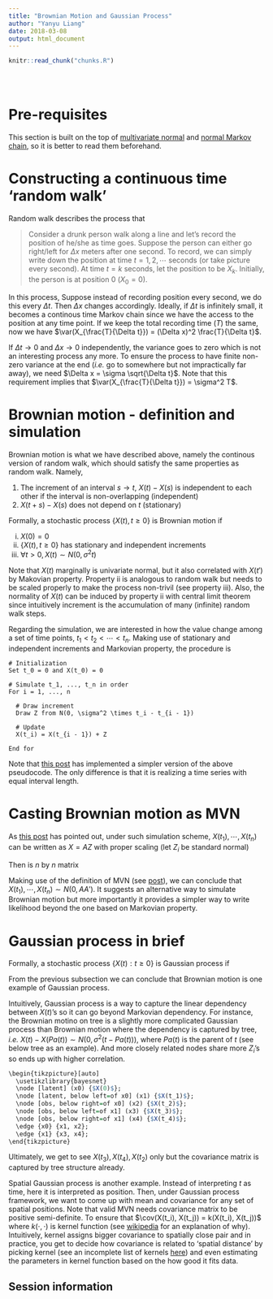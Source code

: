 ```yaml
---
title: "Brownian Motion and Gaussian Process"
author: "Yanyu Liang"
date: 2018-03-08
output: html_document
---
```


<!-- The file analysis/chunks.R contains chunks that define default settings
shared across the workflowr files. -->
```r
knitr::read_chunk("chunks.R")
```

<!-- Update knitr chunk options -->
```r
```

<!-- Insert the date the file was last updated -->
```r
```

<!-- Insert the code version (Git commit SHA1) if Git repository exists and R
 package git2r is installed -->
```r
```

<!-- Add your analysis here -->

$$
\newcommand\var{\text{Var}}
\newcommand\cov{\text{Cov}}
\newcommand\E{\text{E}}
$$

# Pre-requisites

This section is built on the top of [multivariate normal](mvnorm.html) and [normal Markov chain](normal_markov_chain.html), so it is better to read them beforehand.

# Constructing a continuous time 'random walk'

Random walk describes the process that 

> Consider a drunk person walk along a line and let's record the position of he/she as time goes. Suppose the person can either go right/left for $\Delta x$ meters after one second. To record, we can simply write down the position at time $t = 1, 2, \cdots$ seconds (or take picture every second). At time $t = k$ seconds, let the position to be $X_k$. Initially, the person is at position 0 ($X_0 = 0$).

\begin{align*}
  Z_k &:= X_k - X_{k - 1} \\
  &= \begin{cases}
    \Delta x & \text{, with probability $\frac{1}{2}$} \\
    -\Delta x & \text{, with probability $\frac{1}{2}$}
  \end{cases}
\end{align*}

In this process, 
\begin{align*}
  \E(X_k) &= \E(X_{k - 1}) = \cdots = 0 \\
  \var(X_k) &= (\Delta x)^2 + \var(X_{k - 1}） \\
  &= 2(\Delta x)^2 + \var(X_{k - 2}）\\
  &= \cdots = k (\Delta x)^2
\end{align*}
Suppose instead of recording position every second, we do this every $\Delta t$. Then $\Delta x$ changes accordingly. Ideally, if $\Delta t$ is infinitely small, it becomes a continous time Markov chain since we have the access to the position at any time point. If we keep the total recording time ($T$) the same, now we have $\var(X_{\frac{T}{\Delta t}}) = (\Delta x)^2 \frac{T}{\Delta t}$. 

If $\Delta t \rightarrow 0$ and $\Delta x \rightarrow 0$ independently, the variance goes to zero which is not an interesting process any more. To ensure the process to have finite non-zero variance at the end (*i.e.* go to somewhere but not impractically far away), we need $\Delta x = \sigma \sqrt{\Delta t}$. Note that this requirement implies that $\var(X_{\frac{T}{\Delta t}}) = \sigma^2 T$.

# Brownian motion - definition and simulation

Brownian motion is what we have described above, namely the continous version of random walk, which should satisfy the same properties as random walk. Namely, 

1. The increment of an interval $s \rightarrow t$, $X(t) - X(s)$ is independent to each other if the interval is non-overlapping (independent)
2. $X(t + s) - X(s)$ does not depend on $t$ (stationary)

Formally, a stochastic process $\{X(t), t \ge 0\}$ is Brownian motion if

i. $X(0) = 0$
ii. $\{X(t), t \ge 0\}$ has stationary and independent increments
iii. $\forall t > 0, X(t) \sim N(0, \sigma^2 t)$ 

Note that $X(t)$ marginally is univariate normal, but it also correlated with $X(t')$ by Makovian property. Property ii is analogous to random walk but needs to be scaled properly to make the process non-trivil (see property iii). Also, the normality of $X(t)$ can be induced by property ii with central limit theorem since intuitively increment is the accumulation of many (infinite) random walk steps.

Regarding the simulation, we are interested in how the value change among a set of time points, $t_1 < t_2 < \cdots < t_n$. Making use of stationary and independent increments and Markovian property, the procedure is

```
# Initialization
Set t_0 = 0 and X(t_0) = 0

# Simulate t_1, ..., t_n in order
For i = 1, ..., n
  
  # Draw increment 
  Draw Z from N(0, \sigma^2 \times t_i - t_{i - 1})
  
  # Update
  X(t_i) = X(t_{i - 1}) + Z
  
End for
```

Note that [this post](normal_markov_chain.html#example:_a_normal_markov_chain) has implemented a simpler version of the above pseudocode. The only difference is that it is realizing a time series with equal interval length. 

# Casting Brownian motion as MVN 

As [this post](normal_markov_chain.html#the_normal_markov_chain_as_a_multivariate_normal) has pointed out, under such simulation scheme, $X(t_1), \cdots, X(t_n)$ can be written as $X = AZ$ with proper scaling (let $Z_i$ be standard normal)

\begin{align*}
  X(t_1) &= \sqrt{t_1} Z_1 \\
  X(t_2) &= X(t_1) + \sqrt{t_2 - t_1} Z_2 \\
  &= \sqrt{t_1} Z_1 + \sqrt{t_2 - t_1} Z_2 \\
  \vdots
\end{align*}
Then is $n$ by $n$ matrix
\begin{align*}
  A = \begin{bmatrix}
    \sqrt{t_1} & 0 & 0 & 0 & \cdots \\
    \sqrt{t_1} & \sqrt{t_2 - t_1} & 0 & 0 & \cdots \\
    \sqrt{t_1} & \sqrt{t_2 - t_1} & \sqrt{t_3 - t_2} & 0 & \cdots \\
    \cdots
  \end{bmatrix}
\end{align*}

Making use of the definition of MVN (see [post](mvnorm.html#definition)), we can conclude that $X(t_1), \cdots, X(t_n) \sim N(0, AA')$. It suggests an alternative way to simulate Brownian motion but more importantly it provides a simpler way to write likelihood beyond the one based on Markovian property.

# Gaussian process in brief

Formally, a stochastic process $\{X(t): t \ge 0\}$ is Gaussian process if
\begin{align*}
  \forall t_1, \cdots, t_n: X(t_1), \cdots, X(t_n) \sim MVN
\end{align*}

From the previous subsection we can conclude that Brownian motion is one example of Gaussian process. 

Intuitively, Gaussian process is a way to capture the linear dependency between $X(t)$'s so it can go beyond Markovian dependency. For instance, the Brownian motino on tree is a slightly more complicated Gaussian process than Brownian motion where the dependency is captured by tree, *i.e.* $X(t) - X(Pa(t)) \sim N(0, \sigma^2 (t - Pa(t)))$, where $Pa(t)$ is the parent of $t$ (see below tree as an example). And more closely related nodes share more $Z_i$'s so ends up with higher correlation. 

```r
\begin{tikzpicture}[auto]
  \usetikzlibrary{bayesnet}
  \node [latent] (x0) {$X(0)$};
  \node [latent, below left=of x0] (x1) {$X(t_1)$};
  \node [obs, below right=of x0] (x2) {$X(t_2)$};
  \node [obs, below left=of x1] (x3) {$X(t_3)$};
  \node [obs, below right=of x1] (x4) {$X(t_4)$};
  \edge {x0} {x1, x2};
  \edge {x1} {x3, x4};
\end{tikzpicture}
```

Ultimately, we get to see $X(t_3), X(t_4), X(t_2)$ only but the covariance matrix is captured by tree structure already.

Spatial Gaussian process is another example. Instead of interpreting $t$ as time, here it is interpreted as position. Then, under Gaussian process framework, we want to come up with mean and covariance for any set of spatial positions. Note that valid MVN needs covariance matrix to be positive semi-definite. To ensure that $\cov(X(t_i), X(t_j)) = k(X(t_i), X(t_j))$ where $k(\cdot, \cdot)$ is kernel function (see [wikipedia](https://en.wikipedia.org/wiki/Kernel_method#Mathematics:_the_kernel_trick) for an explanation of why). Intuitively, kernel assigns bigger covariance to spatially close pair and in practice, you get to decide how covariance is related to 'spatial distance' by picking kernel (see an incomplete list of kernels [here](http://crsouza.com/2010/03/17/kernel-functions-for-machine-learning-applications/#kernel_functions)) and even estimating the parameters in kernel function based on the how good it fits data.

## Session information

<!-- Insert the session information into the document -->
```r
```
